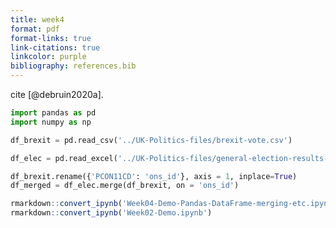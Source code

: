 ```yaml
---
title: week4
format: pdf
format-links: true
link-citations: true
linkcolor: purple
bibliography: references.bib
---
```


cite [@debruin2020a].

```python
import pandas as pd
import numpy as np
```

```python
df_brexit = pd.read_csv('../UK-Politics-files/brexit-vote.csv')
```

```python
df_elec = pd.read_excel('../UK-Politics-files/general-election-results-2019.xlsx', sheet_name = 'voting-summary')
```

```python
df_brexit.rename({'PCON11CD': 'ons_id'}, axis = 1, inplace=True)
df_merged = df_elec.merge(df_brexit, on = 'ons_id')
```

```r

rmarkdown::convert_ipynb('Week04-Demo-Pandas-DataFrame-merging-etc.ipynb')
rmarkdown::convert_ipynb('Week02-Demo.ipynb')
```
